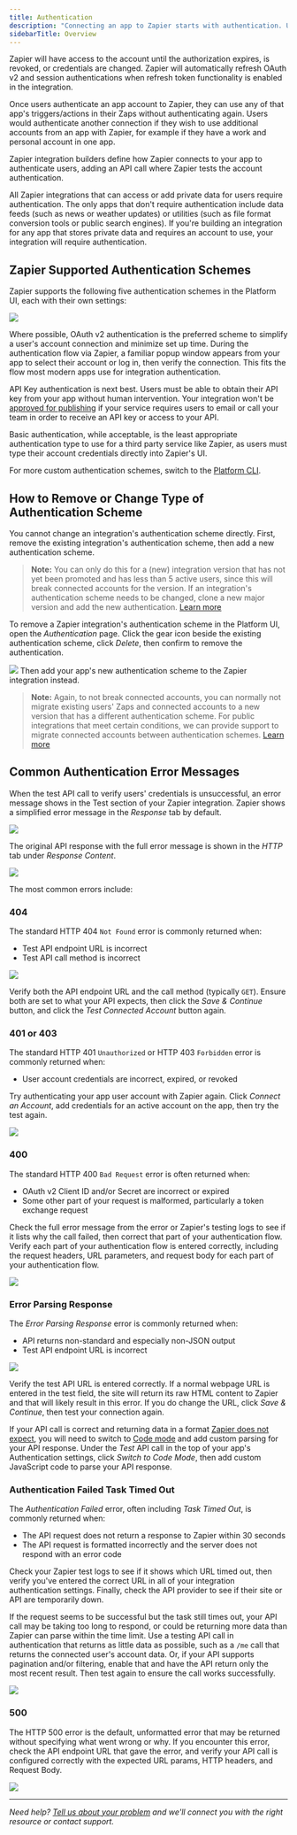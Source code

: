 ```yaml
---
title: Authentication
description: "Connecting an app to Zapier starts with authentication. Users select an app they wish to use in their Zap, authenticating their account with that app to allow Zapier to access their data."
sidebarTitle: Overview
---
```


Zapier will have access to the account until the authorization expires, is revoked, or credentials are changed. Zapier will automatically refresh OAuth v2 and session authentications when refresh token functionality is enabled in the integration.

Once users authenticate an app account to Zapier, they can use any of that app's triggers/actions in their Zaps without authenticating again. Users would authenticate another connection if they wish to use additional accounts from an app with Zapier, for example if they have a work and personal account in one app.

Zapier integration builders define how Zapier connects to your app to authenticate users, adding an API call where Zapier tests the account authentication.

All Zapier integrations that can access or add private data for users require authentication. The only apps that don't require authentication include data feeds (such as news or weather updates) or utilities (such as file format conversion tools or public search engines). If you're building an integration for any app that stores private data and requires an account to use, your integration will require authentication.

## Zapier Supported Authentication Schemes

Zapier supports the following five authentication schemes in the Platform UI, each with their own settings:
<CardGroup cols={3}>
<Card title="API Key" icon="key" href="/build/apikeyauth" horizontal/>
<Card title="OAuth v2" icon="lock" href="/build/oauth" horizontal/>
<Card title="Session Auth" icon="user-clock" href="/build/sessionauth" horizontal/>
<Card title="Basic Auth" icon="user-lock" href="/build/basicauth" horizontal/>
<Card title="Digest Auth" icon="shield-halved" href="/build/digestauth" horizontal/>
</CardGroup>

<Frame>
<img src="/images/37e7829169eb2e07278d512c174cd708.png" /> </Frame>

Where possible, OAuth v2 authentication is the preferred scheme to simplify a user's account connection and minimize set up time. During the authentication flow via Zapier, a familiar popup window appears from your app to select their account or log in, then verify the connection. This fits the flow most modern apps use for integration authentication.

API Key authentication is next best. Users must be able to obtain their API key from your app without human intervention. Your integration won't be [approved for publishing](/platform/quickstart/private-vs-public-integrations) if your service requires users to email or call your team in order to receive an API key or access to your API.

Basic authentication, while acceptable, is the least appropriate authentication type to use for a third party service like Zapier, as users must type their account credentials directly into Zapier's UI.

For more custom authentication schemes, switch to the [Platform CLI](/platform/manage/export-cli).

## How to Remove or Change Type of Authentication Scheme

You cannot change an integration's authentication scheme directly. First, remove the existing integration's authentication scheme, then add a new authentication scheme.

> **Note:** You can only do this for a (new) integration version that has not yet been promoted and has less than 5 active users, since this will break connected accounts for the version. If an integration's authentication scheme needs to be changed, clone a new major version and add the new authentication. [Learn more](/platform/manage/versions)

To remove a Zapier integration's authentication scheme in the Platform UI, open the _Authentication_ page. Click the gear icon beside the existing authentication scheme, click _Delete_, then confirm to remove the authentication.
<Frame>
<img src="/images/a616ced2f22bdf0873b0f910fc238424.png" /> </Frame>
Then add your app's new authentication scheme to the Zapier integration instead.

> **Note:** Again, to not break connected accounts, you can normally not migrate existing users' Zaps and connected accounts to a new version that has a different authentication scheme. For public integrations that meet certain conditions, we can provide support to migrate connected accounts between authentication schemes. [Learn more](/platform/manage/auth-scheme)

## Common Authentication Error Messages

When the test API call to verify users' credentials is unsuccessful, an error message shows in the Test section of your Zapier integration. Zapier shows a simplified error message in the _Response_ tab by default.
<Frame>
<img src="/images/f6e4616d8e457f2ccf8dd872b2a15aac.png" /> </Frame>

The original API response with the full error message is shown in the _HTTP_ tab under _Response Content_.
<Frame>
<img src="/images/2598ca338518d55cb41cebc2116bd1af.png" /> </Frame>

The most common errors include:

### 404

The standard HTTP 404 `Not Found` error is commonly returned when:

*   Test API endpoint URL is incorrect
*   Test API call method is incorrect
<Frame>
<img src="/images/4b268ddfa326ee23cb902d05acc6ac10.png" /> </Frame>

Verify both the API endpoint URL and the call method (typically `GET`). Ensure both are set to what your API expects, then click the _Save & Continue_ button, and click the _Test Connected Account_ button again.

### 401 or 403

The standard HTTP 401 `Unauthorized` or HTTP 403 `Forbidden` error is commonly returned when:

*   User account credentials are incorrect, expired, or revoked

Try authenticating your app user account with Zapier again. Click _Connect an Account_, add credentials for an active account on the app, then try the test again.
<Frame>
<img src="/images/e8dd16ccd395d9c466d81ce669510296.png" /> </Frame>

### 400

The standard HTTP 400 `Bad Request` error is often returned when:

*   OAuth v2 Client ID and/or Secret are incorrect or expired
*   Some other part of your request is malformed, particularly a token exchange request

Check the full error message from the error or Zapier's testing logs to see if it lists why the call failed, then correct that part of your authentication flow. Verify each part of your authentication flow is entered correctly, including the request headers, URL parameters, and request body for each part of your authentication flow.
<Frame>
<img src="https://cdn.zapier.com/storage/photos/91579ed613b77fb803ff52fb900b093b.png" /> </Frame>

### Error Parsing Response

The _Error Parsing Response_ error is commonly returned when:

*   API returns non-standard and especially non-JSON output
*   Test API endpoint URL is incorrect
<Frame>
<img src="/images/7dc661d47076c1114b2581289646de48.png" /> </Frame>

Verify the test API URL is entered correctly. If a normal webpage URL is entered in the test field, the site will return its raw HTML content to Zapier and that will likely result in this error. If you do change the URL, click _Save & Continue_, then test your connection again.

If your API call is correct and returning data in a format [Zapier does not expect](https://zapier.github.io/visual-builder/build/faq/#what-response-type-does-zapier-expect), you will need to switch to [Code mode](/platform/build/code-mode) and add custom parsing for your API response. Under the _Test_ API call in the top of your app's Authentication settings, click _Switch to Code Mode_, then add custom JavaScript code to parse your API response.

### Authentication Failed Task Timed Out

The _Authentication Failed_ error, often including _Task Timed Out_, is commonly returned when:

*   The API request does not return a response to Zapier within 30 seconds
*   The API request is formatted incorrectly and the server does not respond with an error code

Check your Zapier test logs to see if it shows which URL timed out, then verify you've entered the correct URL in all of your integration authentication settings. Finally, check the API provider to see if their site or API are temporarily down.

If the request seems to be successful but the task still times out, your API call may be taking too long to respond, or could be returning more data than Zapier can parse within the time limit. Use a testing API call in authentication that returns as little data as possible, such as a `/me` call that returns the connected user's account data. Or, if your API supports pagination and/or filtering, enable that and have the API return only the most recent result. Then test again to ensure the call works successfully.
<Frame>
<img src="https://cdn.zapier.com/storage/photos/2bc7541d4859785d23a64dc5caceec22.png" /> </Frame>

### 500

The HTTP 500 error is the default, unformatted error that may be returned without specifying what went wrong or why. If you encounter this error, check the API endpoint URL that gave the error, and verify your API call is configured correctly with the expected URL params, HTTP headers, and Request Body.
<Frame>
<img src="https://cdn.zapier.com/storage/photos/22eb6cbc2c965dc196a3646511deeb7d.png" /> </Frame>

- - -

_Need help? [Tell us about your problem](https://developer.zapier.com/contact) and we'll connect you with the right resource or contact support._

